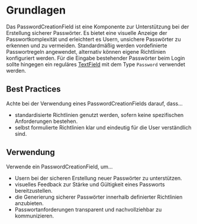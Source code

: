 # Grundlagen

Das PasswordCreationField ist eine Komponente zur Unterstützung bei der Erstellung sicherer Passwörter. Es bietet eine visuelle Anzeige der Passwortkomplexität und erleichtert es Usern, unsichere Passwörter zu erkennen und zu vermeiden. Standardmäßig werden vordefinierte Passwortregeln angewendet, alternativ können eigene Richtlinien konfiguriert werden. Für die Eingabe bestehender Passwörter beim Login sollte hingegen ein reguläres [TextField](/03-components/form-controls/text-field) mit dem Type `Password` verwendet werden.

## Best Practices

Achte bei der Verwendung eines PasswordCreationFields darauf, dass…
* standardisierte Richtlinien genutzt werden, sofern keine spezifischen Anforderungen bestehen.
* selbst formulierte Richtlinien klar und eindeutig für die User verständlich sind.

## Verwendung

Verwende ein PasswordCreationField, um…
* Usern bei der sicheren Erstellung neuer Passwörter zu unterstützen.
* visuelles Feedback zur Stärke und Gültigkeit eines Passworts bereitzustellen.
* die Generierung sicherer Passwörter innerhalb definierter Richtlinien anzubieten.
* Passwortanforderungen transparent und nachvollziehbar zu kommunizieren.
